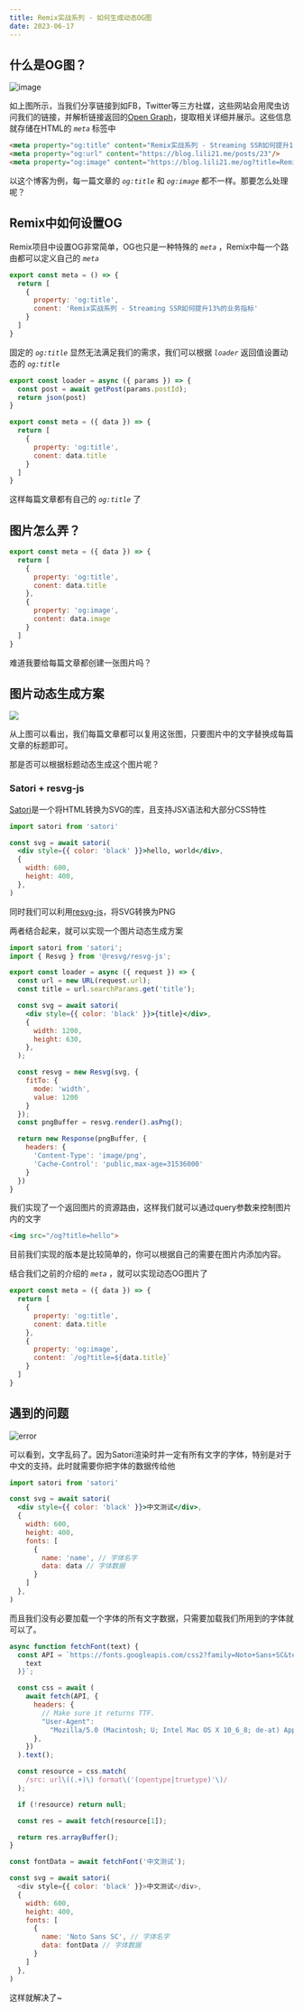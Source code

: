 ```yaml
---
title: Remix实战系列 - 如何生成动态OG图
date: 2023-06-17
---
```


## 什么是OG图？

![image](../public/og.png)

如上图所示，当我们分享链接到如FB，Twitter等三方社媒，这些网站会用爬虫访问我们的链接，并解析链接返回的[Open Graph](https://ogp.me/)，提取相关详细并展示。这些信息就存储在HTML的 _`meta`_ 标签中

```html
<meta property="og:title" content="Remix实战系列 - Streaming SSR如何提升13%的业务指标"/>
<meta property="og:url" content="https://blog.lili21.me/posts/23"/>
<meta property="og:image" content="https://blog.lili21.me/og?title=Remix%E5%AE%9E%E6%88%98%E7%B3%BB%E5%88%97%20-%20Streaming%20SSR%E5%A6%82%E4%BD%95%E6%8F%90%E5%8D%8713%%E7%9A%84%E4%B8%9A%E5%8A%A1%E6%8C%87%E6%A0%87"/>
```

以这个博客为例，每一篇文章的 _`og:title`_ 和 _`og:image`_ 都不一样。那要怎么处理呢？

## Remix中如何设置OG

Remix项目中设置OG非常简单，OG也只是一种特殊的 _`meta`_ ，Remix中每一个路由都可以定义自己的 _`meta`_

```jsx
export const meta = () => {
  return [
    {
      property: 'og:title',
      conent: 'Remix实战系列 - Streaming SSR如何提升13%的业务指标'
    }
  ]
}
```

固定的 _`og:title`_ 显然无法满足我们的需求，我们可以根据 _`loader`_ 返回值设置动态的 _`og:title`_

```jsx
export const loader = async ({ params }) => {
  const post = await getPost(params.postId);
  return json(post)
}

export const meta = ({ data }) => {
  return [
    {
      property: 'og:title',
      conent: data.title
    }
  ]
}
```

这样每篇文章都有自己的 _`og:title`_ 了

## 图片怎么弄？

```jsx
export const meta = ({ data }) => {
  return [
    {
      property: 'og:title',
      conent: data.title
    },
    {
      property: 'og:image',
      content: data.image
    }
  ]
}
```

难道我要给每篇文章都创建一张图片吗？

## 图片动态生成方案

![](https://blog.lili21.me/og?title=Remix%E5%AE%9E%E6%88%98%E7%B3%BB%E5%88%97%20-%20Streaming%20SSR%E5%A6%82%E4%BD%95%E6%8F%90%E5%8D%8713%%E7%9A%84%E4%B8%9A%E5%8A%A1%E6%8C%87%E6%A0%87)

从上图可以看出，我们每篇文章都可以复用这张图，只要图片中的文字替换成每篇文章的标题即可。

那是否可以根据标题动态生成这个图片呢？

### Satori + resvg-js

[Satori](https://github.com/vercel/satori)是一个将HTML转换为SVG的库，且支持JSX语法和大部分CSS特性

```jsx
import satori from 'satori'

const svg = await satori(
  <div style={{ color: 'black' }}>hello, world</div>,
  {
    width: 600,
    height: 400,
  },
)
```

同时我们可以利用[resvg-js](https://github.com/yisibl/resvg-js)，将SVG转换为PNG

两者结合起来，就可以实现一个图片动态生成方案

```jsx app/routes/og.ts
import satori from 'satori';
import { Resvg } from '@resvg/resvg-js';

export const loader = async ({ request }) => {
  const url = new URL(request.url);
  const title = url.searchParams.get('title');

  const svg = await satori(
    <div style={{ color: 'black' }}>{title}</div>,
    {
      width: 1200,
      height: 630,
    },
  );

  const resvg = new Resvg(svg, {
    fitTo: {
      mode: 'width',
      value: 1200
    }
  });
  const pngBuffer = resvg.render().asPng();

  return new Response(pngBuffer, {
    headers: {
      'Content-Type': 'image/png',
      'Cache-Control': 'public,max-age=31536000'
    }
  })
}
```

我们实现了一个返回图片的资源路由，这样我们就可以通过query参数来控制图片内的文字

```html
<img src="/og?title=hello">
```

目前我们实现的版本是比较简单的，你可以根据自己的需要在图片内添加内容。

结合我们之前的介绍的 _`meta`_ ，就可以实现动态OG图片了


```jsx
export const meta = ({ data }) => {
  return [
    {
      property: 'og:title',
      conent: data.title
    },
    {
      property: 'og:image',
      content: `/og?title=${data.title}`
    }
  ]
}
```

## 遇到的问题

![error](../public/og-error.png)

可以看到，文字乱码了。因为Satori渲染时并一定有所有文字的字体，特别是对于中文的支持。此时就需要你把字体的数据传给他

```jsx
import satori from 'satori'

const svg = await satori(
  <div style={{ color: 'black' }}>中文测试</div>,
  {
    width: 600,
    height: 400,
    fonts: [
      {
        name: 'name', // 字体名字
        data: data // 字体数据
      }
    ]
  },
)
```

而且我们没有必要加载一个字体的所有文字数据，只需要加载我们所用到的字体就可以了。

```js
async function fetchFont(text) {
  const API = `https://fonts.googleapis.com/css2?family=Noto+Sans+SC&text=${encodeURIComponent(
    text
  )}`;

  const css = await (
    await fetch(API, {
      headers: {
        // Make sure it returns TTF.
        "User-Agent":
          "Mozilla/5.0 (Macintosh; U; Intel Mac OS X 10_6_8; de-at) AppleWebKit/533.21.1 (KHTML, like Gecko) Version/5.0.5 Safari/533.21.1",
      },
    })
  ).text();

  const resource = css.match(
    /src: url\((.+)\) format\('(opentype|truetype)'\)/
  );

  if (!resource) return null;

  const res = await fetch(resource[1]);

  return res.arrayBuffer();
}

const fontData = await fetchFont('中文测试');

const svg = await satori(
  <div style={{ color: 'black' }}>中文测试</div>,
  {
    width: 600,
    height: 400,
    fonts: [
      {
        name: 'Noto Sans SC', // 字体名字
        data: fontData // 字体数据
      }
    ]
  },
)
```

这样就解决了~
